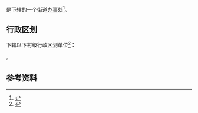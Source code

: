 {{中国乡级行政区|43/01/05/014/000}}

'''{{PAGENAMEBASE}}'''是{{PRC admin/fullname|43/01/05/014/000|3}}下辖的一个[[街道办事处|街道办事处]]<ref>{{PRC admin/ref sgc|{{PRC admin/parent|43/01/05/014/000}}}}</ref>。

== 行政区划 ==
{{PAGENAMEBASE}}下辖以下村级行政区划单位<ref>{{PRC admin/ref sgc|43/01/05/014/000}}</ref>：

{{PRC admin/children|43/01/05/014/000}}。

== 参考资料 ==
{{reflist}}

{{湖南行政区划小作品}}
{{PRC admin/navcat|43/01/05/014/000}}